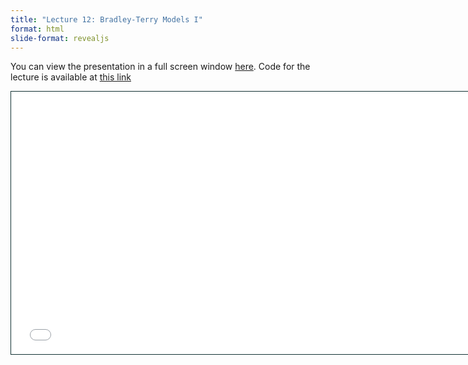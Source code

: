 ```yaml
---
title: "Lecture 12: Bradley-Terry Models I"
format: html
slide-format: revealjs
---
```


You can view the presentation in a full screen window [here](raw_slides/slides_12.html){target="_blank"}.
Code for the lecture is available at [this link](../lectures/lecture12.qmd)

<div>

```{=html}
<iframe class="slide-deck" src="raw_slides/slides_12.html" height="420" width="747" style="border: 1px solid #123233;"></iframe>
```

</div>
